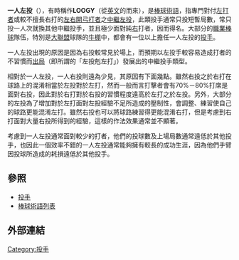 '''一人左投'''（{{lang-en|'''Left-handed specialist'''}}），有時稱作'''LOOGY'''（從[[英文|英文]]的{{lang|en|'''L'''efty '''O'''ne '''O'''ut '''G'''u'''Y'''}}而來），是[[棒球術語列表|棒球術語]]，指專門對付[[左撇子|左]][[打者|打者]]或較不擅長右打的[[兩打|左右開弓打者]]之[[中繼投手|中繼]][[左投|左投]]，此類投手通常只投短暫局數，常只投一人次就換其他中繼投手，並且極少面對純[[右撇子|右]]打者，因而得名。大部分的[[職業棒球|職業棒球]]隊伍，特別是[[大聯盟|大聯盟]]球隊的[[牛棚_(棒球)|牛棚]]中，都會有一位以上擔任一人左投的[[投手|投手]]。

一人左投出現的原因是因為右投較常見於場上，而預期以左投手較容易造成打者的不習慣而[[出局_(棒球)|出局]]（即所謂的「左投剋左打」）發展出的中繼投手類型。

相對於一人左投，一人右投則遠為少見，其原因有下面幾點。雖然右投之於右打在球路上的混淆相當於左投對於左打，然而一般而言打擊者會有70%－80%打席是面對右投，因此對於右打對於右投的習慣程度遠高於左打之於左投。另外，大部分的左投為了增加對於左打面對左投經驗不足所造成的壓制性，會調整、練習使自己的球路更能混淆左打。雖然右投也可以將球路練習得更能混淆右打，但是考慮到右打面對大量右投所得到的經驗，這樣的作法效果通常並不顯著。

考慮到一人左投通常面對較少的打者，他們的投球數及上場局數通常遠低於其他投手，也因此一個效率不錯的一人左投通常能夠擁有較長的成功生涯，因為他們手臂因投球所造成的耗損遠低於其他投手。

== 參照 ==
*[[投手|投手]]
*[[棒球術語列表|棒球術語列表]]

== 外部連結 ==
{{台灣棒球維基館}}

{{Baseball pitcher}}
{{Baseball Positions}}
{{棒球小作品}}

[[Category:投手|Category:投手]]